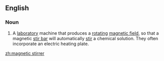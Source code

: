 ==English==
{{wikipedia}}

===Noun===
{{en-noun}}

# {{lb|en|chemistry}} A [[laboratory]] machine that produces a [[rotating]] [[magnetic field]], so that a magnetic [[stir bar]] will automatically [[stir]] a chemical solution. They often incorporate an electric heating plate.

[[zh:magnetic stirrer]]